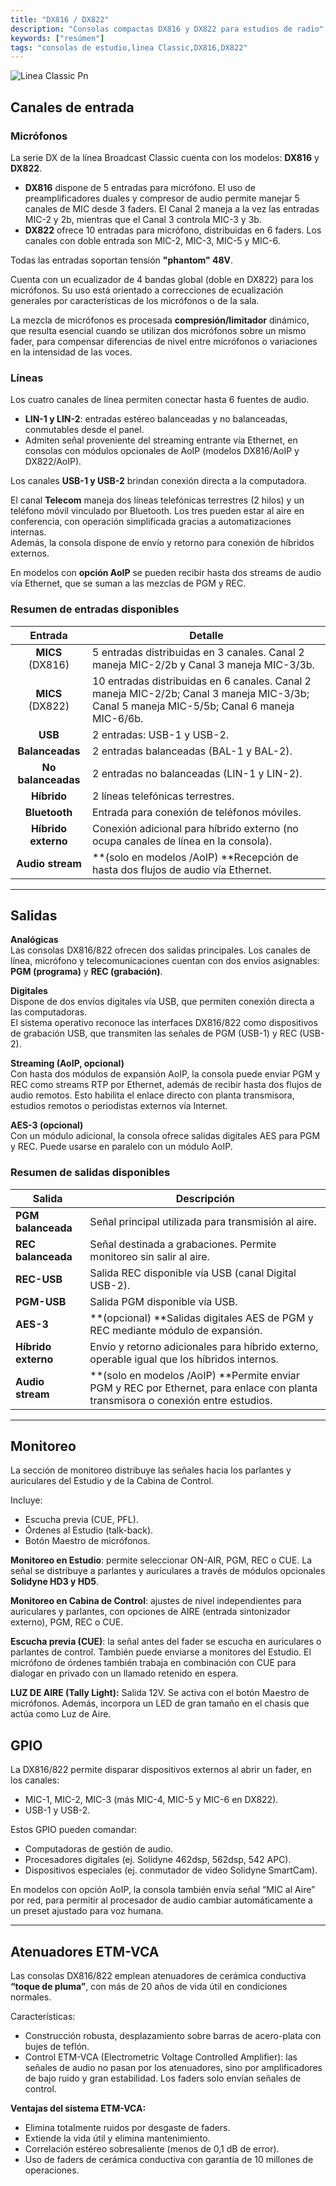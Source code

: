 ```yaml
---
title: "DX816 / DX822"
description: "Consolas compactas DX816 y DX822 para estudios de radio"
keywords: ["resúmen"]
tags: "consolas de estudio,linea Classic,DX816,DX822"
---
```


![Linea Classic Pn](/images/thumbnails/linea_classic.png)

## Canales de entrada

### Micrófonos

La serie DX de la línea Broadcast Classic cuenta con los modelos: **DX816** y **DX822**.

- **DX816** dispone de 5 entradas para micrófono. El uso de preamplificadores duales y compresor de audio permite manejar 5 canales de MIC desde 3 faders. El Canal 2 maneja a la vez las entradas MIC-2 y 2b, mientras que el Canal 3 controla MIC-3 y 3b.
- **DX822** ofrece 10 entradas para micrófono, distribuidas en 6 faders. Los canales con doble entrada son MIC-2, MIC-3, MIC-5 y MIC-6.

Todas las entradas soportan tensión **"phantom" 48V**.

Cuenta con un ecualizador de 4 bandas global (doble en DX822) para los micrófonos. Su uso está orientado a correcciones de ecualización generales por características de los micrófonos o de la sala.

La mezcla de micrófonos es procesada **compresión/limitador** dinámico, que resulta esencial cuando se utilizan dos micrófonos sobre un mismo fader, para compensar diferencias de nivel entre micrófonos o variaciones en la intensidad de las voces.

### Líneas

Los cuatro canales de línea permiten conectar hasta 6 fuentes de audio.

- **LIN-1 y LIN-2**: entradas estéreo balanceadas y no balanceadas, conmutables desde el panel.
- Admiten señal proveniente del streaming entrante vía Ethernet, en consolas con módulos opcionales de AoIP (modelos DX816/AoIP y DX822/AoIP).

Los canales **USB-1 y USB-2** brindan conexión directa a la computadora.

El canal **Telecom** maneja dos líneas telefónicas terrestres (2 hilos) y un teléfono móvil vinculado por Bluetooth. Los tres pueden estar al aire en conferencia, con operación simplificada gracias a automatizaciones internas. \
Además, la consola dispone de envío y retorno para conexión de híbridos externos.

En modelos con **opción AoIP** se pueden recibir hasta dos streams de audio vía Ethernet, que se suman a las mezclas de PGM y REC.

### Resumen de entradas disponibles

| Entrada             | Detalle                                                                                                                                    |
| :-----------------: | ------------------------------------------------------------------------------------------------------------------------------------------ |
| **MICS** (DX816)    | 5 entradas distribuidas en 3 canales. Canal 2 maneja MIC-2/2b y Canal 3 maneja MIC-3/3b.                                                   |
| **MICS** (DX822)    | 10 entradas distribuidas en 6 canales. Canal 2 maneja MIC-2/2b; Canal 3 maneja MIC-3/3b; Canal 5 maneja MIC-5/5b; Canal 6 maneja MIC-6/6b. |
| **USB**             | 2 entradas: USB-1 y USB-2.                                                                                                                 |
| **Balanceadas**     | 2 entradas balanceadas (BAL-1 y BAL-2).                                                                                                    |
| **No balanceadas**  | 2 entradas no balanceadas (LIN-1 y LIN-2).                                                                                                 |
| **Híbrido**         | 2 líneas telefónicas terrestres.                                                                                                           |
| **Bluetooth**       | Entrada para conexión de teléfonos móviles.                                                                                                |
| **Híbrido externo** | Conexión adicional para híbrido externo (no ocupa canales de línea en la consola).                                                         |
| **Audio stream**    | \*\*(solo en modelos /AoIP) \*\*Recepción de hasta dos flujos de audio vía Ethernet.                                                       |

---

## Salidas

**Analógicas**\
Las consolas DX816/822 ofrecen dos salidas principales. Los canales de línea, micrófono y telecomunicaciones cuentan con dos envíos asignables: **PGM (programa)** y **REC (grabación)**.

**Digitales**\
Dispone de dos envíos digitales vía USB, que permiten conexión directa a las computadoras. \
El sistema operativo reconoce las interfaces DX816/822 como dispositivos de grabación USB, que transmiten las señales de PGM (USB-1) y REC (USB-2).

**Streaming (AoIP, opcional)**\
Con hasta dos módulos de expansión AoIP, la consola puede enviar PGM y REC como streams RTP por Ethernet, además de recibir hasta dos flujos de audio remotos. Esto habilita el enlace directo con planta transmisora, estudios remotos o periodistas externos vía Internet.

**AES-3 (opcional)**\
Con un módulo adicional, la consola ofrece salidas digitales AES para PGM y REC. Puede usarse en paralelo con un módulo AoIP.

### **Resumen de salidas disponibles**

| Salida              | Descripción                                                                                                                          |
| ------------------- | ------------------------------------------------------------------------------------------------------------------------------------ |
| **PGM balanceada**  | Señal principal utilizada para transmisión al aire.                                                                                  |
| **REC balanceada**  | Señal destinada a grabaciones. Permite monitoreo sin salir al aire.                                                                  |
| **REC-USB**         | Salida REC disponible vía USB (canal Digital USB-2).                                                                                 |
| **PGM-USB**         | Salida PGM disponible vía USB.                                                                                                       |
| **AES-3**           | \*\*(opcional) \*\*Salidas digitales AES de PGM y REC mediante módulo de expansión.                                                  |
| **Híbrido externo** | Envío y retorno adicionales para híbrido externo, operable igual que los híbridos internos.                                          |
| **Audio stream**    | \*\*(solo en modelos /AoIP) \*\*Permite enviar PGM y REC por Ethernet, para enlace con planta transmisora o conexión entre estudios. |

---

## Monitoreo

La sección de monitoreo distribuye las señales hacia los parlantes y auriculares del Estudio y de la Cabina de Control.

Incluye:

- Escucha previa (CUE, PFL).
- Órdenes al Estudio (talk-back).
- Botón Maestro de micrófonos.

**Monitoreo en Estudio**: permite seleccionar ON-AIR, PGM, REC o CUE. La señal se distribuye a parlantes y auriculares a través de módulos opcionales **Solidyne HD3 y HD5**.

**Monitoreo en Cabina de Control**: ajustes de nivel independientes para auriculares y parlantes, con opciones de AIRE (entrada sintonizador externo), PGM, REC o CUE.

**Escucha previa (CUE)**: la señal antes del fader se escucha en auriculares o parlantes de control. También puede enviarse a monitores del Estudio. El micrófono de órdenes también trabaja en combinación con CUE para dialogar en privado con un llamado retenido en espera.

**LUZ DE AIRE (Tally Light):**  Salida 12V. Se activa con el botón Maestro de micrófonos. Además, incorpora un LED de gran tamaño en el chasis que actúa como Luz de Aire.

## GPIO

La DX816/822 permite disparar dispositivos externos al abrir un fader, en los canales:

- MIC-1, MIC-2, MIC-3 (más MIC-4, MIC-5 y MIC-6 en DX822).
- USB-1 y USB-2.

Estos GPIO pueden comandar:

- Computadoras de gestión de audio.
- Procesadores digitales (ej. Solidyne 462dsp, 562dsp, 542 APC).
- Dispositivos especiales (ej. conmutador de video Solidyne SmartCam).

En modelos con opción AoIP, la consola también envía señal “MIC al Aire” por red, para permitir al procesador de audio cambiar automáticamente a un preset ajustado para voz humana.

---

## Atenuadores ETM-VCA

Las consolas DX816/822 emplean atenuadores de cerámica conductiva **“toque de pluma”**, con más de 20 años de vida útil en condiciones normales.

Características:

- Construcción robusta, desplazamiento sobre barras de acero-plata con bujes de teflón.
- Control ETM-VCA (Electrometric Voltage Controlled Amplifier): las señales de audio no pasan por los atenuadores, sino por amplificadores de bajo ruido y gran estabilidad. Los faders solo envían señales de control.

**Ventajas del sistema ETM-VCA:**

- Elimina totalmente ruidos por desgaste de faders.
- Extiende la vida útil y elimina mantenimiento.
- Correlación estéreo sobresaliente (menos de 0,1 dB de error).
- Uso de faders de cerámica conductiva con garantía de 10 millones de operaciones.